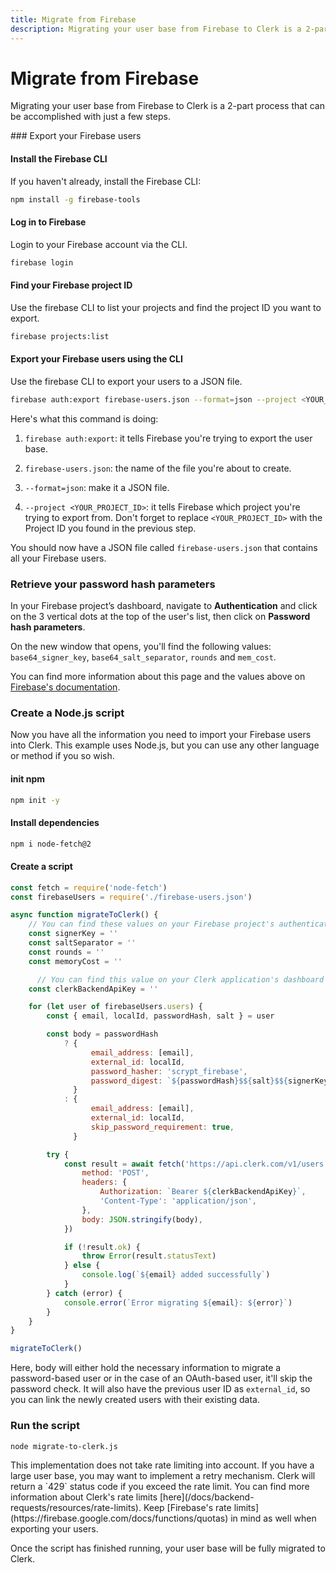```yaml
---
title: Migrate from Firebase
description: Migrating your user base from Firebase to Clerk is a 2-part process that can be accomplished with just a few steps.
---
```


# Migrate from Firebase

Migrating your user base from Firebase to Clerk is a 2-part process that can be accomplished with just a few steps.

<Steps>
  ### Export your Firebase users

  #### Install the Firebase CLI

  If you haven't already, install the Firebase CLI:

  ```bash filename="terminal"
  npm install -g firebase-tools
  ```

  #### Log in to Firebase

  Login to your Firebase account via the CLI.

  ```bash filename="terminal"
  firebase login
  ```

  #### Find your Firebase project ID

  Use the firebase CLI to list your projects and find the project ID you want to export.

  ```bash filename="terminal"
  firebase projects:list
  ```

  #### Export your Firebase users using the CLI

  Use the firebase CLI to export your users to a JSON file.

  ```bash filename="terminal"
  firebase auth:export firebase-users.json --format=json --project <YOUR_PROJECT_ID>
  ```

  Here's what this command is doing:

  1. `firebase auth:export`: it tells Firebase you're trying to export the user base.

  1. `firebase-users.json`: the name of the file you're about to create.

  1. `--format=json`: make it a JSON file.

  1. `--project <YOUR_PROJECT_ID>`: it tells Firebase which project you're trying to export from. Don't forget to replace `<YOUR_PROJECT_ID>` with the Project ID you found in the previous step.

  You should now have a JSON file called `firebase-users.json` that contains all your Firebase users.

  ### Retrieve your password hash parameters

  In your Firebase project’s dashboard, navigate to **Authentication** and click on the 3 vertical dots at the top of the user's list, then click on **Password hash parameters**.

  On the new window that opens, you'll find the following values: `base64_signer_key`, `base64_salt_separator`, `rounds` and `mem_cost`.

  You can find more information about this page and the values above on [Firebase's documentation](https://firebaseopensource.com/projects/firebase/scrypt/).

  ### Create a Node.js script

  Now you have all the information you need to import your Firebase users into Clerk. This example uses Node.js, but you can use any other language or method if you so wish.

  #### init npm

  ```bash filename="terminal"
  npm init -y
  ```

  #### Install dependencies

  ```bash filename="terminal"
  npm i node-fetch@2
  ```

  #### Create a script

  ```js filename="terminal/migrate-to-clerk.js"
  const fetch = require('node-fetch')
  const firebaseUsers = require('./firebase-users.json')

  async function migrateToClerk() {
      // You can find these values on your Firebase project's authentication settings
      const signerKey = ''
      const saltSeparator = ''
      const rounds = ''
      const memoryCost = ''

  		// You can find this value on your Clerk application's dashboard
      const clerkBackendApiKey = ''

      for (let user of firebaseUsers.users) {
          const { email, localId, passwordHash, salt } = user

          const body = passwordHash
              ? {
                    email_address: [email],
                    external_id: localId,
                    password_hasher: 'scrypt_firebase',
                    password_digest: `${passwordHash}$${salt}$${signerKey}$${saltSeparator}$${rounds}$${memoryCost}`,
                }
              : {
                    email_address: [email],
                    external_id: localId,
                    skip_password_requirement: true,
                }

          try {
              const result = await fetch('https://api.clerk.com/v1/users', {
                  method: 'POST',
                  headers: {
                      Authorization: `Bearer ${clerkBackendApiKey}`,
                      'Content-Type': 'application/json',
                  },
                  body: JSON.stringify(body),
              })

              if (!result.ok) {
                  throw Error(result.statusText)
              } else {
                  console.log(`${email} added successfully`)
              }
          } catch (error) {
              console.error(`Error migrating ${email}: ${error}`)
          }
      }
  }

  migrateToClerk()
  ```

  Here, body will either hold the necessary information to migrate a password-based user or in the case of an OAuth-based user, it'll skip the password check. It will also have the previous user ID as `external_id`, so you can link the newly created users with their existing data.

  ### Run the script

  ```bash filename="terminal"
  node migrate-to-clerk.js
  ```

  <Callout type="warning">
    This implementation does not take rate limiting into account. If you have a large user base, you may want to implement a retry mechanism. Clerk will return a `429` status code if you exceed the rate limit. You can find more information about Clerk's rate limits [here](/docs/backend-requests/resources/rate-limits). Keep [Firebase's rate limits](https://firebase.google.com/docs/functions/quotas) in mind as well when exporting your users.
  </Callout>

  Once the script has finished running, your user base will be fully migrated to Clerk.
</Steps>
